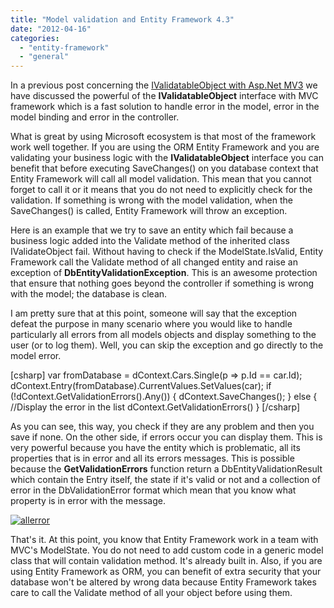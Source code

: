 ```yaml
---
title: "Model validation and Entity Framework 4.3"
date: "2012-04-16"
categories: 
  - "entity-framework"
  - "general"
---
```


In a previous post concerning the [IValidatableObject with Asp.Net MV3](http://patrickdesjardins.com/blog/how-to-validate-model-object-with-asp-net-mvc-correctly "How to validate model object with Asp.Net MVC correctly?") we have discussed the powerful of the **IValidatableObject** interface with MVC framework which is a fast solution to handle error in the model, error in the model binding and error in the controller.

What is great by using Microsoft ecosystem is that most of the framework work well together. If you are using the ORM Entity Framework and you are validating your business logic with the **IValidatableObject** interface you can benefit that before executing SaveChanges() on you database context that Entity Framework will call all model validation. This mean that you cannot forget to call it or it means that you do not need to explicitly check for the validation. If something is wrong with the model validation, when the SaveChanges() is called, Entity Framework will throw an exception.

Here is an example that we try to save an entity which fail because a business logic added into the Validate method of the inherited class IValidateObject fail. Without having to check if the ModelState.IsValid, Entity Framework call the Validate method of all changed entity and raise an exception of **DbEntityValidationException**. This is an awesome protection that ensure that nothing goes beyond the controller if something is wrong with the model; the database is clean.

I am pretty sure that at this point, someone will say that the exception defeat the purpose in many scenario where you would like to handle particularly all errors from all models objects and display something to the user (or to log them). Well, you can skip the exception and go directly to the model error.

\[csharp\] var fromDatabase = dContext.Cars.Single(p => p.Id == car.Id); dContext.Entry(fromDatabase).CurrentValues.SetValues(car); if (!dContext.GetValidationErrors().Any()) { dContext.SaveChanges(); } else { //Display the error in the list dContext.GetValidationErrors() } \[/csharp\]

As you can see, this way, you check if they are any problem and then you save if none. On the other side, if errors occur you can display them. This is very powerful because you have the entity which is problematic, all its properties that is in error and all its errors messages. This is possible because the **GetValidationErrors** function return a DbEntityValidationResult which contain the Entry itself, the state if it's valid or not and a collection of error in the DbValidationError format which mean that you know what property is in error with the message.

[![](http://patrickdesjardins.com/blog/wp-content/uploads/2012/04/allerror-400x84.png "allerror")](http://patrickdesjardins.com/blog/model-validation-and-entity-framework-4-3/allerror)

That's it. At this point, you know that Entity Framework work in a team with MVC's ModelState. You do not need to add custom code in a generic model class that will contain validation method. It's already built in. Also, if you are using Entity Framework as ORM, you can benefit of extra security that your database won't be altered by wrong data because Entity Framework takes care to call the Validate method of all your object before using them.
